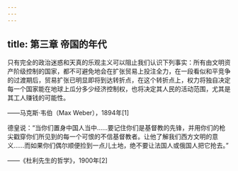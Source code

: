```yaml
---
---
---
```

title: 第三章 帝国的年代
---




只有完全的政治迷惑和天真的乐观主义可以阻止我们认识下列事实：所有由文明资产阶级控制的国家，都不可避免地会在扩张贸易上投注全力，在一段看似和平竞争的过渡期后，贸易扩张已明显即将到达转折点，在这个转折点上，权力将独自决定每一个国家能在地球上瓜分多少经济控制权，也将决定其人民的活动范围，尤其是其工人赚钱的可能性。

——马克斯·韦伯（Max Weber），1894年[1]

德皇说：“当你们置身中国人当中……要记住你们是基督教的先锋，并用你们的枪尖戳穿你们所见到的每一个可恨的不信基督教者。让他了解我们西方文明的意义……而如果你们偶尔顺便捡到一点儿土地，绝不要让法国人或俄国人把它抢去。”

——《杜利先生的哲学》，1900年[2]